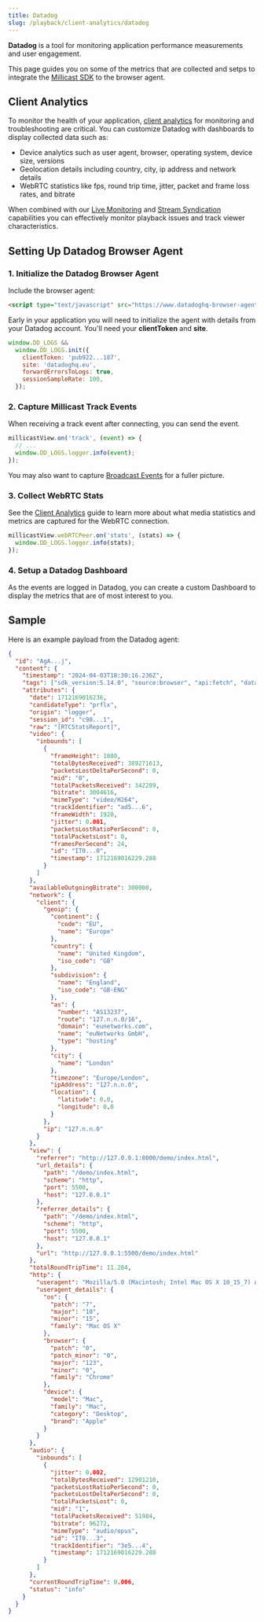 ```yaml
---
title: Datadog
slug: /playback/client-analytics/datadog
---
```


**Datadog** is a tool for monitoring application performance measurements and user engagement.

This page guides you on some of the metrics that are collected and setps to integrate the [Millicast SDK](/millicast/playback/players-sdks/web/sdk/index.mdx) to the browser agent.

## Client Analytics

To monitor the health of your application, [client analytics](/millicast/playback/client-analytics/index.mdx) for monitoring and troubleshooting are critical. You can customize Datadog with dashboards to display collected data such as:

- Device analytics such as user agent, browser, operating system, device size, versions
- Geolocation details including country, city, ip address and network details
- WebRTC statistics like fps, round trip time, jitter, packet and frame loss rates, and bitrate

When combined with our [Live Monitoring](/millicast/streaming-dashboard/live-monitoring.mdx) and [Stream Syndication](/millicast/distribution/syndication) capabilities you can effectively monitor playback issues and track viewer characteristics.

## Setting Up Datadog Browser Agent

### 1\. Initialize the Datadog Browser Agent

Include the browser agent:

```html
<script type="text/javascript" src="https://www.datadoghq-browser-agent.com/us1/v5/datadog-logs.js"></script>
```

Early in your application you will need to initialize the agent with details from your Datadog account. You'll need your **clientToken** and **site**.

```javascript
window.DD_LOGS &&
  window.DD_LOGS.init({
    clientToken: 'pub922...187',
    site: 'datadoghq.eu',
    forwardErrorsToLogs: true,
    sessionSampleRate: 100,
  });
```

### 2\. Capture Millicast Track Events

When receiving a track event after connecting, you can send the event.

```javascript
millicastView.on('track', (event) => {
  // ...
  window.DD_LOGS.logger.info(event);
});
```

You may also want to capture [Broadcast Events](/millicast/playback/players-sdks/viewer-events.md) for a fuller picture.

### 3\. Collect WebRTC Stats

See the [Client Analytics](/millicast/playback/client-analytics/index.mdx) guide to learn more about what media statistics and metrics are captured for the WebRTC connection.

```javascript
millicastView.webRTCPeer.on('stats', (stats) => {
  window.DD_LOGS.logger.info(stats);
});
```

### 4\. Setup a Datadog Dashboard

As the events are logged in Datadog, you can create a custom Dashboard to display the metrics that are of most interest to you.

## Sample

Here is an example payload from the Datadog agent:

```json
{
  "id": "AgA...j",
  "content": {
    "timestamp": "2024-04-03T18:30:16.236Z",
    "tags": ["sdk_version:5.14.0", "source:browser", "api:fetch", "datadog.submission_auth:client_token"],
    "attributes": {
      "date": 1712169016236,
      "candidateType": "prflx",
      "origin": "logger",
      "session_id": "c98...1",
      "raw": "[RTCStatsReport]",
      "video": {
        "inbounds": [
          {
            "frameHeight": 1080,
            "totalBytesReceived": 389271613,
            "packetsLostDeltaPerSecond": 0,
            "mid": "0",
            "totalPacketsReceived": 342289,
            "bitrate": 3004616,
            "mimeType": "video/H264",
            "trackIdentifier": "ad5...6",
            "frameWidth": 1920,
            "jitter": 0.001,
            "packetsLostRatioPerSecond": 0,
            "totalPacketsLost": 0,
            "framesPerSecond": 24,
            "id": "IT0...0",
            "timestamp": 1712169016229.288
          }
        ]
      },
      "availableOutgoingBitrate": 300000,
      "network": {
        "client": {
          "geoip": {
            "continent": {
              "code": "EU",
              "name": "Europe"
            },
            "country": {
              "name": "United Kingdom",
              "iso_code": "GB"
            },
            "subdivision": {
              "name": "England",
              "iso_code": "GB-ENG"
            },
            "as": {
              "number": "AS13237",
              "route": "127.n.n.0/16",
              "domain": "eunetworks.com",
              "name": "euNetworks GmbH",
              "type": "hosting"
            },
            "city": {
              "name": "London"
            },
            "timezone": "Europe/London",
            "ipAddress": "127.n.n.0",
            "location": {
              "latitude": 0.0,
              "longitude": 0.0
            }
          },
          "ip": "127.n.n.0"
        }
      },
      "view": {
        "referrer": "http://127.0.0.1:8000/demo/index.html",
        "url_details": {
          "path": "/demo/index.html",
          "scheme": "http",
          "port": 5500,
          "host": "127.0.0.1"
        },
        "referrer_details": {
          "path": "/demo/index.html",
          "scheme": "http",
          "port": 5500,
          "host": "127.0.0.1"
        },
        "url": "http://127.0.0.1:5500/demo/index.html"
      },
      "totalRoundTripTime": 11.284,
      "http": {
        "useragent": "Mozilla/5.0 (Macintosh; Intel Mac OS X 10_15_7) AppleWebKit/537.36 (KHTML, like Gecko) Chrome/123.0.0.0 Safari/537.36",
        "useragent_details": {
          "os": {
            "patch": "7",
            "major": "10",
            "minor": "15",
            "family": "Mac OS X"
          },
          "browser": {
            "patch": "0",
            "patch_minor": "0",
            "major": "123",
            "minor": "0",
            "family": "Chrome"
          },
          "device": {
            "model": "Mac",
            "family": "Mac",
            "category": "Desktop",
            "brand": "Apple"
          }
        }
      },
      "audio": {
        "inbounds": [
          {
            "jitter": 0.002,
            "totalBytesReceived": 12901210,
            "packetsLostRatioPerSecond": 0,
            "packetsLostDeltaPerSecond": 0,
            "totalPacketsLost": 0,
            "mid": "1",
            "totalPacketsReceived": 51984,
            "bitrate": 96272,
            "mimeType": "audio/opus",
            "id": "IT0...3",
            "trackIdentifier": "3e5...4",
            "timestamp": 1712169016229.288
          }
        ]
      },
      "currentRoundTripTime": 0.006,
      "status": "info"
    }
  }
}
```
